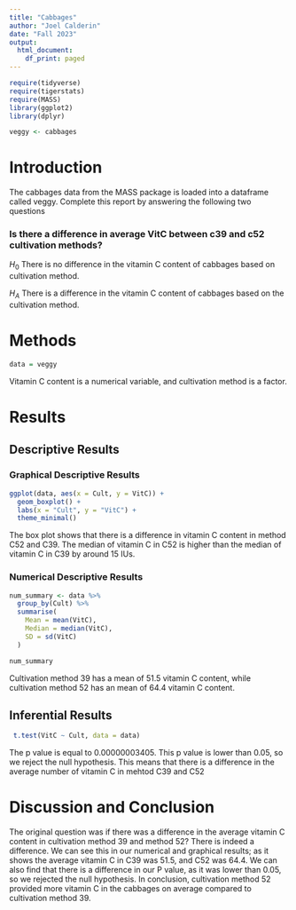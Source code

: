 ```yaml
---
title: "Cabbages"
author: "Joel Calderin"
date: "Fall 2023"
output:
  html_document:
    df_print: paged
---
```


```r
require(tidyverse)
require(tigerstats)
require(MASS)
library(ggplot2)
library(dplyr)

veggy <- cabbages
```

# Introduction

<!--In this section you explain what you are trying to show.  Where did the data come from?  What is the research or other question you are trying to answer?!-->
 The cabbages data from the MASS package is loaded into a dataframe called veggy. Complete this report by answering the following two questions  
 
### Is there a difference in average VitC between c39 and c52 cultivation methods?  

$H_0$ There is no difference in the vitamin C content of cabbages based on cultivation method.

$H_A$ There is a difference in the vitamin C content of cabbages based on the cultivation method.


# Methods

<!--Decide on your methods:  use "variable analysis" or other appropriate descriptors.  Make sure to choose at least one graphical method and at least one numerical method.!-->

```r
data = veggy
```

Vitamin C content is a numerical variable, and cultivation method is a factor. 

# Results

<!--Divide this section into two sub-sections:  One for your descriptive  results and one for your inferential results.!-->

## Descriptive Results

### Graphical Descriptive Results

<!--Graphical results here.  Make sure to show your code.  Provide appropriate labels for axes, giving units if possible, and provide a good title for the graph, too.  Use the graphical results to describe the patterns if any that exist in the data as focused toward the research question!-->

```r
ggplot(data, aes(x = Cult, y = VitC)) +
  geom_boxplot() +
  labs(x = "Cult", y = "VitC") +
  theme_minimal()

```

The box plot shows that there is a difference in vitamin C content in method C52 and C39. The median of vitamin C in C52 is higher than the median of vitamin C in C39 by around 15 IUs. 


### Numerical Descriptive Results

<!--Numerical results go here. Use the numerical results to describe the patterns if any that exist in the data as focused toward the research question!-->


```r
num_summary <- data %>%
  group_by(Cult) %>%
  summarise(
    Mean = mean(VitC),
    Median = median(VitC),
    SD = sd(VitC)
  )

num_summary

```

Cultivation method 39 has a mean of 51.5 vitamin C content, while cultivation method 52 has an mean of 64.4 vitamin C content.


## Inferential Results

<!--State hypothesis clearly.  Make sure your discussion of the inferential test covers all the aspects that the test output produces, such as test statistic, p-value etc.  Make a decision about the null hypothesis, explain the assumptions on which the selected test/procedure was based, and why the chosen procedure satisfys the assumptions and is appropriate to answer the research question!-->

```r
 t.test(VitC ~ Cult, data = data)

```


The p value is equal to 0.00000003405. This p value is lower than 0.05, so we reject the null hypothesis. This means that there is a difference in the average number of vitamin C in mehtod C39 and C52

# Discussion and Conclusion

<!--Discussion and conclusion here.  If you found a relationship be sure to consider whether the relationship occurs because one of the variavbles causes the other, or whether they perhasps are related for some other reason.  Watch the chapter 6 videos from the GeorgeTown videos collection.!-->


The original question was if there was a difference in the average vitamin C content in cultivation method 39 and method 52? There is indeed a difference. We can see this in our numerical and graphical results; as it shows the average vitamin C in C39 was 51.5, and C52 was 64.4. We can also find that there is a difference in our P value, as it was lower than 0.05, so we rejected the null hypothesis. 
In conclusion, cultivation method 52 provided more vitamin C in the cabbages on average compared to cultivation method 39. 